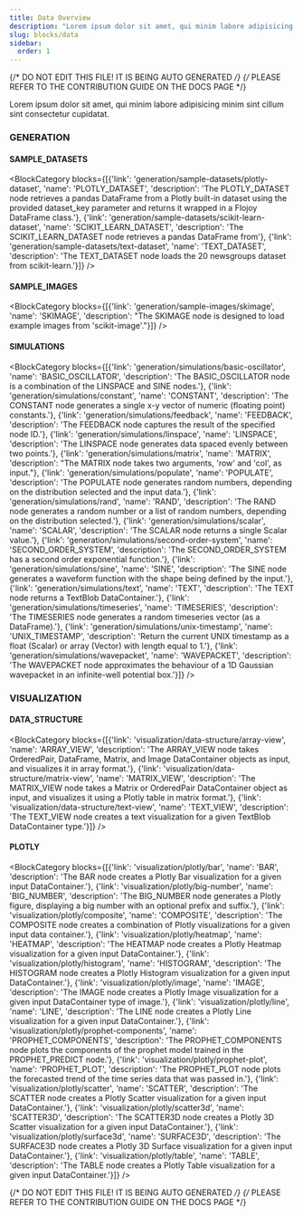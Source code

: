 ```yaml
---
title: Data Overview
description: "Lorem ipsum dolor sit amet, qui minim labore adipisicing minim sint cillum sint consectetur cupidatat."
slug: blocks/data
sidebar:
  order: 1
---
```


{/* DO NOT EDIT THIS FILE! IT IS BEING AUTO GENERATED */}
{/* PLEASE REFER TO THE CONTRIBUTION GUIDE ON THE DOCS PAGE */}


Lorem ipsum dolor sit amet, qui minim labore adipisicing minim sint cillum sint consectetur cupidatat.

 ### GENERATION
 #### SAMPLE_DATASETS
<BlockCategory blocks={[{'link': 'generation/sample-datasets/plotly-dataset', 'name': 'PLOTLY_DATASET', 'description': 'The PLOTLY_DATASET node retrieves a pandas DataFrame from a Plotly built-in dataset using the provided dataset_key parameter and returns it wrapped in a Flojoy DataFrame class.'}, {'link': 'generation/sample-datasets/scikit-learn-dataset', 'name': 'SCIKIT_LEARN_DATASET', 'description': 'The SCIKIT_LEARN_DATASET node retrieves a pandas DataFrame from'}, {'link': 'generation/sample-datasets/text-dataset', 'name': 'TEXT_DATASET', 'description': 'The TEXT_DATASET node loads the 20 newsgroups dataset from scikit-learn.'}]} />

 #### SAMPLE_IMAGES
<BlockCategory blocks={[{'link': 'generation/sample-images/skimage', 'name': 'SKIMAGE', 'description': "The SKIMAGE node is designed to load example images from 'scikit-image'."}]} />

 #### SIMULATIONS
<BlockCategory blocks={[{'link': 'generation/simulations/basic-oscillator', 'name': 'BASIC_OSCILLATOR', 'description': 'The BASIC_OSCILLATOR node is a combination of the LINSPACE and SINE nodes.'}, {'link': 'generation/simulations/constant', 'name': 'CONSTANT', 'description': 'The CONSTANT node generates a single x-y vector of numeric (floating point) constants.'}, {'link': 'generation/simulations/feedback', 'name': 'FEEDBACK', 'description': 'The FEEDBACK node captures the result of the specified node ID.'}, {'link': 'generation/simulations/linspace', 'name': 'LINSPACE', 'description': 'The LINSPACE node generates data spaced evenly between two points.'}, {'link': 'generation/simulations/matrix', 'name': 'MATRIX', 'description': "The MATRIX node takes two arguments, 'row' and 'col', as input."}, {'link': 'generation/simulations/populate', 'name': 'POPULATE', 'description': 'The POPULATE node generates random numbers, depending on the distribution selected and the input data.'}, {'link': 'generation/simulations/rand', 'name': 'RAND', 'description': 'The RAND node generates a random number or a list of random numbers, depending on the distribution selected.'}, {'link': 'generation/simulations/scalar', 'name': 'SCALAR', 'description': 'The SCALAR node returns a single Scalar value.'}, {'link': 'generation/simulations/second-order-system', 'name': 'SECOND_ORDER_SYSTEM', 'description': 'The SECOND_ORDER_SYSTEM has a second order exponential function.'}, {'link': 'generation/simulations/sine', 'name': 'SINE', 'description': 'The SINE node generates a waveform function with the shape being defined by the input.'}, {'link': 'generation/simulations/text', 'name': 'TEXT', 'description': 'The TEXT node returns a TextBlob DataContainer.'}, {'link': 'generation/simulations/timeseries', 'name': 'TIMESERIES', 'description': 'The TIMESERIES node generates a random timeseries vector (as a DataFrame).'}, {'link': 'generation/simulations/unix-timestamp', 'name': 'UNIX_TIMESTAMP', 'description': 'Return the current UNIX timestamp as a float (Scalar) or array (Vector) with length equal to 1.'}, {'link': 'generation/simulations/wavepacket', 'name': 'WAVEPACKET', 'description': 'The WAVEPACKET node approximates the behaviour of a 1D Gaussian wavepacket in an infinite-well potential box.'}]} />


 ### VISUALIZATION
 #### DATA_STRUCTURE
<BlockCategory blocks={[{'link': 'visualization/data-structure/array-view', 'name': 'ARRAY_VIEW', 'description': 'The ARRAY_VIEW node takes OrderedPair, DataFrame, Matrix, and Image DataContainer objects as input, and visualizes it in array format.'}, {'link': 'visualization/data-structure/matrix-view', 'name': 'MATRIX_VIEW', 'description': 'The MATRIX_VIEW node takes a Matrix or OrderedPair DataContainer object as input, and visualizes it using a Plotly table in matrix format.'}, {'link': 'visualization/data-structure/text-view', 'name': 'TEXT_VIEW', 'description': 'The TEXT_VIEW node creates a text visualization for a given TextBlob DataContainer type.'}]} />

 #### PLOTLY
<BlockCategory blocks={[{'link': 'visualization/plotly/bar', 'name': 'BAR', 'description': 'The BAR node creates a Plotly Bar visualization for a given input DataContainer.'}, {'link': 'visualization/plotly/big-number', 'name': 'BIG_NUMBER', 'description': 'The BIG_NUMBER node generates a Plotly figure, displaying a big number with an optional prefix and suffix.'}, {'link': 'visualization/plotly/composite', 'name': 'COMPOSITE', 'description': 'The COMPOSITE node creates a combination of Plotly visualizations for a given input data container.'}, {'link': 'visualization/plotly/heatmap', 'name': 'HEATMAP', 'description': 'The HEATMAP node creates a Plotly Heatmap visualization for a given input DataContainer.'}, {'link': 'visualization/plotly/histogram', 'name': 'HISTOGRAM', 'description': 'The HISTOGRAM node creates a Plotly Histogram visualization for a given input DataContainer.'}, {'link': 'visualization/plotly/image', 'name': 'IMAGE', 'description': 'The IMAGE node creates a Plotly Image visualization for a given input DataContainer type of image.'}, {'link': 'visualization/plotly/line', 'name': 'LINE', 'description': 'The LINE node creates a Plotly Line visualization for a given input DataContainer.'}, {'link': 'visualization/plotly/prophet-components', 'name': 'PROPHET_COMPONENTS', 'description': 'The PROPHET_COMPONENTS node plots the components of the prophet model trained in the PROPHET_PREDICT node.'}, {'link': 'visualization/plotly/prophet-plot', 'name': 'PROPHET_PLOT', 'description': 'The PROPHET_PLOT node plots the forecasted trend of the time series data that was passed in.'}, {'link': 'visualization/plotly/scatter', 'name': 'SCATTER', 'description': 'The SCATTER node creates a Plotly Scatter visualization for a given input DataContainer.'}, {'link': 'visualization/plotly/scatter3d', 'name': 'SCATTER3D', 'description': 'The SCATTER3D node creates a Plotly 3D Scatter visualization for a given input DataContainer.'}, {'link': 'visualization/plotly/surface3d', 'name': 'SURFACE3D', 'description': 'The SURFACE3D node creates a Plotly 3D Surface visualization for a given input DataContainer.'}, {'link': 'visualization/plotly/table', 'name': 'TABLE', 'description': 'The TABLE node creates a Plotly Table visualization for a given input DataContainer.'}]} />

{/* DO NOT EDIT THIS FILE! IT IS BEING AUTO GENERATED */}
{/* PLEASE REFER TO THE CONTRIBUTION GUIDE ON THE DOCS PAGE */}

